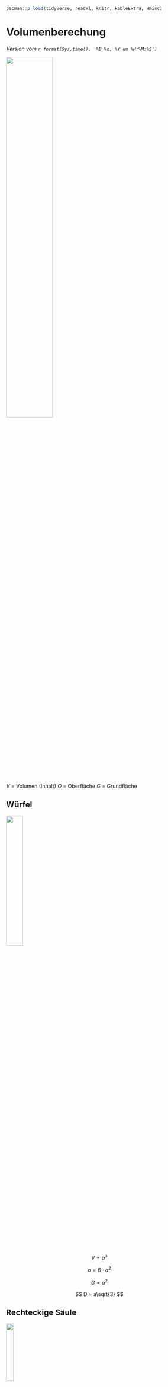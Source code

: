 ```r
pacman::p_load(tidyverse, readxl, knitr, kableExtra, Hmisc)
```

# Volumenberechung {#sec-volume}

*Version vom `r format(Sys.time(), '%B %d, %Y um %H:%M:%S')`*

![](images/caution.png){fig-align="center" width="50%"}

$V$ = Volumen (Inhalt)
$O$ = Oberfläche
$G$ = Grundfläche

## Würfel

![](images/wuerfel.png){fig-align="center" width="30%"}

$$
V = a^3
$$

$$
o = 6 \cdot a^2
$$


$$
G = a^2
$$

$$
D = a\sqrt{3}
$$

## Rechteckige Säule

![](images/saeule.png){fig-align="center" width="20%"}

$$
V = G \cdot h = a \cdot b \cdot c
$$
$$
O = 2ab + 2ac + 2bc  
$$
$$
G = a \cdot b = \cfrac{V}{h}
$$

## Zylinder

![](images/zylinder.png){fig-align="center" width="20%"}

::: column-margin
Beachte auch folgenden Zusammenhang für den Zylinder:

$$
r = \sqrt{\cfrac{V}{\pi \cdot h}}
$$
:::



$$
V = G \cdot h = r^2 \cdot \pi \cdot h
$$

$$
O = 2 \cdot G + 2r \cdot \pi \cdot h
$$

$$
G = r^2 \cdot \pi
$$

$$
h = \cfrac{V}{G} = \cfrac{V}{r^2 \cdot \pi}
$$
## Kegel

![](images/kegel.png){fig-align="center" width="20%"}

::: column-margin
Beachte auch folgenden Zusammenhang für den Kegel:

$$
r = \sqrt{\cfrac{3V}{\pi \cdot h}}
$$

$$
h = \sqrt{s^2 - r^2}
$$

$$
s = \sqrt{r^2 + h^2}
$$
:::



$$
V = \cfrac{1}{3} \cdot h \cdot r^2 \cdot \pi 
$$
$$
O = r^2 \cdot \pi \cdot s 
$$

$$
G = r^2 \cdot \pi
$$


